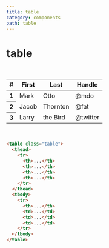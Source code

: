 ---
title: table
category: components
path: table
---

# table

<br />
<table class="table">
  <thead>
    <tr>
      <th>#</th>
      <th>First</th>
      <th>Last</th>
      <th>Handle</th>
    </tr>
  </thead>
  <tbody>
    <tr>
      <th>1</th>
      <td>Mark</td>
      <td>Otto</td>
      <td>@mdo</td>
    </tr>
    <tr>
      <th>2</th>
      <td>Jacob</td>
      <td>Thornton</td>
      <td>@fat</td>
    </tr>
    <tr>
      <th>3</th>
      <td>Larry</td>
      <td>the Bird</td>
      <td>@twitter</td>
    </tr>
  </tbody>
</table>
<br />

```html
<table class="table">
  <thead>
    <tr>
      <th>...</th>
      <th>...</th>
      <th>...</th>
      <th>...</th>
    </tr>
  </thead>
  <tbody>
    <tr>
      <th>...</th>
      <td>...</td>
      <td>...</td>
      <td>...</td>
    </tr>
  </tbody>
</table>
```